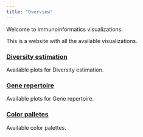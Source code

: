 ```yaml
---
title: "Overview"
---
```


Welcome to immunoinformatics visualizations.

This is a website with all the available visualizations.

### [Diversity estimation](diversity.qmd)

Available plots for Diversity estimation.

### [Gene repertoire](gene_repertoire.qmd)

Available plots for Gene repertoire.

### [Color palletes](color_palette.qmd)

Available color palettes.
